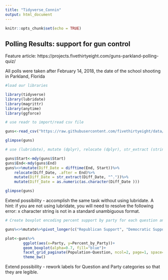 ---
title: "Tidyverse_Connin"
output: html_document
---

```{r setup, include=FALSE}
knitr::opts_chunk$set(echo = TRUE)
```

## Polling Results: support for gun control

Feature article: https://projects.fivethirtyeight.com/guns-parkland-polling-quiz/

All polls were taken after February 14, 2018, the date of the school shooting in Parkland, Florida

```{r warning = FALSE}

#load our libraries

library(tidyverse)
library(lubridate)
library(magrittr)
library(anytime)
library(ggforce)

# use readr to import/read csv file

guns<-read_csv("https://raw.githubusercontent.com/fivethirtyeight/data/master/poll-quiz-guns/guns-polls.csv")

glimpse(guns)

# use (lubridate), mutate (dplyr), relocate (dplyr), str_extract (stringr) to calculate the difference between polling start and end dates and put in numeric form. 

guns$Start<-mdy(guns$Start)
guns$End<-mdy(guns$End)
guns%<>%mutate(Diff_Date = difftime(End, Start))%>%
    relocate(Diff_Date, .after = End)%>%
    mutate(Diff_Date = str_extract(Diff_Date, "^."))%>%
    mutate(Diff_Date = as.numeric(as.character(Diff_Date )))

glimpse(guns)

```

Extend possibility  - accomplish the same task without using lubridate. A hint: if you are not using lubridate, you will need to resolve the following error: x character string is not in a standard unambiguous format.

```{r}

# Create boxplot encoding percent support by party for each question and population

guns%<>%mutate%>%pivot_longer(c("Republican Support", "Democratic Support"), names_to = 'Party', values_to = 'Percent_by_Party')%>%rename(Percent_Total_Support = Support)

plot<-guns%>%
        ggplot(aes(x=Party, y=Percent_by_Party))+
        geom_boxplot(alpha=0.7, fill="blue")+
        facet_grid_paginate(Population~Question, ncol=2, page=1, space="free_y")+
        theme_bw()
```

Extend possibility - rework labels for Question and Party categories so that they are legible.



